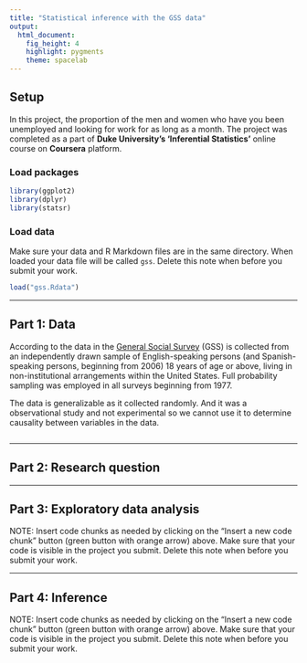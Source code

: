 ```yaml
---
title: "Statistical inference with the GSS data"
output: 
  html_document: 
    fig_height: 4
    highlight: pygments
    theme: spacelab
---
```


## Setup
In this project, the proportion of the men and women who have you been unemployed and looking for work for as long as a month.
The project was completed as a part of **Duke University’s ‘Inferential Statistics’** online course on **Coursera** platform.

### Load packages

```r
library(ggplot2)
library(dplyr)
library(statsr)
```

### Load data

Make sure your data and R Markdown files are in the same directory. When loaded
your data file will be called `gss`. Delete this note when before you submit 
your work. 


```r
load("gss.Rdata")
```


* * *

## Part 1: Data
According to the data in the [General Social Survey](https://gss.norc.org/Get-Documentation) (GSS) is collected from an independently drawn sample of English-speaking persons (and Spanish-speaking persons, beginning from 2006) 18 years of age or above, living in non-institutional arrangements within the United States. Full probability sampling was employed in all surveys beginning from 1977.

The data is generalizable as it collected randomly. And it was a observational 
study and not experimental so we cannot use it to determine causality between variables in the data.
```r

```


* * *

## Part 2: Research question



* * *

## Part 3: Exploratory data analysis

NOTE: Insert code chunks as needed by clicking on the "Insert a new code chunk" 
button (green button with orange arrow) above. Make sure that your code is visible
in the project you submit. Delete this note when before you submit your work.

* * *

## Part 4: Inference

NOTE: Insert code chunks as needed by clicking on the "Insert a new code chunk" 
button (green button with orange arrow) above. Make sure that your code is visible
in the project you submit. Delete this note when before you submit your work.